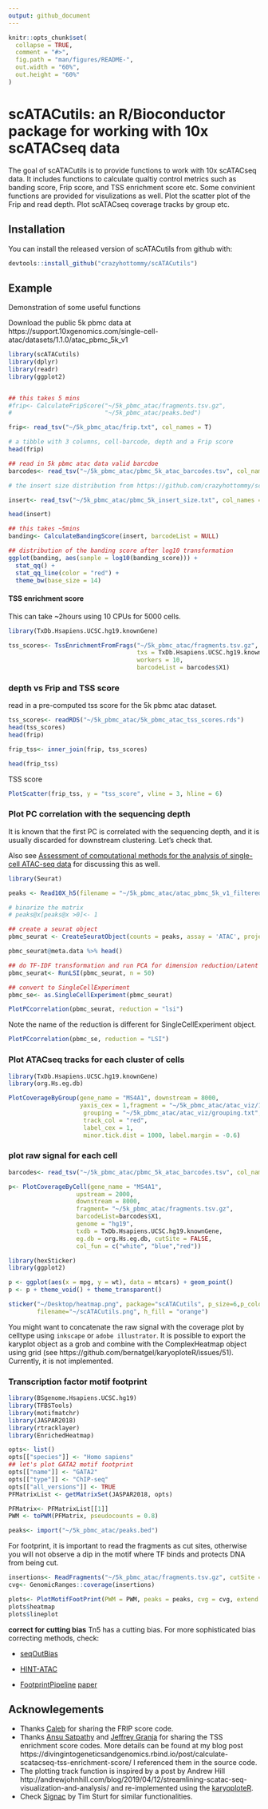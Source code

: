 ```yaml
---
output: github_document
---
```


<!-- README.md is generated from README.Rmd. Please edit that file -->

```r
knitr::opts_chunk$set(
  collapse = TRUE,
  comment = "#>",
  fig.path = "man/figures/README-",
  out.width = "60%",
  out.height = "60%"
)
```
# scATACutils: an R/Bioconductor package for working with 10x scATACseq data


<!-- badges: start -->
<!-- badges: end -->

The goal of scATACutils is to provide functions to work with 10x scATACseq data. It includes functions to calculate qualtiy control metrics such as banding score, Frip score,  and TSS enrichment score etc. Some convinient functions are provided for visulizations as well. Plot the scatter plot of the Frip and read depth. Plot scATACseq coverage tracks by group etc.

## Installation

You can install the released version of scATACutils from github with:

``` r
devtools::install_github("crazyhottommy/scATACutils")
```

## Example

Demonstration of some useful functions

Download the public 5k pbmc data  at https://support.10xgenomics.com/single-cell-atac/datasets/1.1.0/atac_pbmc_5k_v1

```r
library(scATACutils)
library(dplyr)
library(readr)
library(ggplot2)


## this takes 5 mins
#frip<- CalculateFripScore("~/5k_pbmc_atac/fragments.tsv.gz",
#                          "~/5k_pbmc_atac/peaks.bed")

frip<- read_tsv("~/5k_pbmc_atac/frip.txt", col_names = T)

# a tibble with 3 columns, cell-barcode, depth and a Frip score
head(frip)

## read in 5k pbmc atac data valid barcdoe
barcodes<- read_tsv("~/5k_pbmc_atac/pbmc_5k_atac_barcodes.tsv", col_names = F)

# the insert size distribution from https://github.com/crazyhottommy/scATACtools/blob/master/python/get_insert_size_distribution_per_cell.py

insert<- read_tsv("~/5k_pbmc_atac/pbmc_5k_insert_size.txt", col_names = T)

head(insert)

## this takes ~5mins
banding<- CalculateBandingScore(insert, barcodeList = NULL)

## distribution of the banding score after log10 transformation
ggplot(banding, aes(sample = log10(banding_score))) + 
  stat_qq() + 
  stat_qq_line(color = "red") +
  theme_bw(base_size = 14)

```

#### TSS enrichment score

This can take ~2hours using 10 CPUs for 5000 cells.

```r
library(TxDb.Hsapiens.UCSC.hg19.knownGene)

tss_scores<- TssEnrichmentFromFrags("~/5k_pbmc_atac/fragments.tsv.gz",
                                    txs = TxDb.Hsapiens.UCSC.hg19.knownGene,
                                    workers = 10,
                                    barcodeList = barcodes$X1)
```

### depth vs Frip and TSS score

read in a pre-computed tss score for the 5k pbmc atac dataset.

```r
tss_scores<- readRDS("~/5k_pbmc_atac/5k_pbmc_atac_tss_scores.rds")
head(tss_scores)
head(frip)

frip_tss<- inner_join(frip, tss_scores)

head(frip_tss)


```

TSS score

```r

PlotScatter(frip_tss, y = "tss_score", vline = 3, hline = 6)

```

### Plot PC correlation with the sequencing depth


It is known that the first PC is correlated with the sequencing depth, and it is usually discarded for downstream clustering. Let's check that.

Also see [Assessment of computational methods for the analysis of single-cell ATAC-seq data](https://www.biorxiv.org/content/10.1101/739011v1) for discussing this as well.

```r
library(Seurat)

peaks <- Read10X_h5(filename = "~/5k_pbmc_atac/atac_pbmc_5k_v1_filtered_peak_bc_matrix.h5")

# binarize the matrix
# peaks@x[peaks@x >0]<- 1 

## create a seurat object
pbmc_seurat <- CreateSeuratObject(counts = peaks, assay = 'ATAC', project = '5k_pbmc')

pbmc_seurat@meta.data %>% head()

## do TF-IDF transformation and run PCA for dimension reduction/Latent Semantic Index
pbmc_seurat<- RunLSI(pbmc_seurat, n = 50)

## convert to SingleCellExperiment
pbmc_se<- as.SingleCellExperiment(pbmc_seurat)

PlotPCcorrelation(pbmc_seurat, reduction = "lsi")
```

Note the name of the reduction is different for SingleCellExperiment object.

```r
PlotPCcorrelation(pbmc_se, reduction = "LSI")
```

### Plot ATACseq tracks for each cluster of cells

```r
library(TxDb.Hsapiens.UCSC.hg19.knownGene)
library(org.Hs.eg.db)

PlotCoverageByGroup(gene_name = "MS4A1", downstream = 8000, 
                    yaxis_cex = 1,fragment = "~/5k_pbmc_atac/atac_viz/10k_pbmc/atac_v1_pbmc_10k_fragments.tsv.gz",
                     grouping = "~/5k_pbmc_atac/atac_viz/grouping.txt", tick_label_cex = 1, tick.dist = 5000,
                     track_col = "red", 
                     label_cex = 1,
                     minor.tick.dist = 1000, label.margin = -0.6)


```

### plot raw signal for each cell

```r

barcodes<- read_tsv("~/5k_pbmc_atac/pbmc_5k_atac_barcodes.tsv", col_names = FALSE)

p<- PlotCoverageByCell(gene_name = "MS4A1",
                   upstream = 2000, 
                   downstream = 8000,
                   fragment= "~/5k_pbmc_atac/fragments.tsv.gz",
                   barcodeList=barcodes$X1,
                   genome = "hg19", 
                   txdb = TxDb.Hsapiens.UCSC.hg19.knownGene,
                   eg.db = org.Hs.eg.db, cutSite = FALSE,
                   col_fun = c("white", "blue","red"))

library(hexSticker)
library(ggplot2)

p <- ggplot(aes(x = mpg, y = wt), data = mtcars) + geom_point()
p <- p + theme_void() + theme_transparent()

sticker("~/Desktop/heatmap.png", package="scATACutils", p_size=6,p_color = "blue", s_x=1, s_y=.85, s_width=0.6, s_height=0.5,
        filename="~/scATACutils.png", h_fill = "orange")

```

You might want to concatenate the raw signal with the coverage plot by celltype using `inkscape` or `adobe illustrator`.
It is possible to export the karyplot object as a grob and combine with the ComplexHeatmap object using grid (see
https://github.com/bernatgel/karyoploteR/issues/51). Currently, it is not implemented.


### Transcription factor motif footprint

```r
library(BSgenome.Hsapiens.UCSC.hg19)
library(TFBSTools)
library(motifmatchr)
library(JASPAR2018)
library(rtracklayer)
library(EnrichedHeatmap)

opts<- list()
opts[["species"]] <- "Homo sapiens"
## let's plot GATA2 motif footprint
opts[["name"]] <- "GATA2"
opts[["type"]] <- "ChIP-seq"
opts[["all_versions"]] <- TRUE
PFMatrixList <- getMatrixSet(JASPAR2018, opts)

PFMatrix<- PFMatrixList[[1]]
PWM <- toPWM(PFMatrix, pseudocounts = 0.8)

peaks<- import("~/5k_pbmc_atac/peaks.bed")
```

For footprint, it is important to read the fragments as cut sites, otherwise you will not observe a dip in the motif where TF binds and protects DNA from being cut.

```r
insertions<- ReadFragments("~/5k_pbmc_atac/fragments.tsv.gz", cutSite = TRUE)
cvg<- GenomicRanges::coverage(insertions)

plots<- PlotMotifFootPrint(PWM = PWM, peaks = peaks, cvg = cvg, extend = 100)
plots$heatmap
plots$lineplot

```


**correct for cutting bias** Tn5 has a cutting bias. For more sophisticated bias correcting methods, check:

* [seqOutBias](https://guertinlab.github.io/seqOutBias_Vignette/part3.html)

* [HINT-ATAC](https://genomebiology.biomedcentral.com/articles/10.1186/s13059-019-1642-2)

* [FootprintPipeline](https://github.com/aslihankarabacak/FootprintPipeline/) [paper](https://genomebiology.biomedcentral.com/articles/10.1186/s13059-019-1654-y)



## Acknowlegements

* Thanks [Caleb](https://github.com/caleblareau) for sharing the FRIP score code.
* Thanks [Ansu Satpathy](https://twitter.com/Satpathology) and [Jeffrey Granja](https://github.com/jeffmgranja) for sharing the TSS enrichment score codes. More details can be found at my blog post https://divingintogeneticsandgenomics.rbind.io/post/calculate-scatacseq-tss-enrichment-score/
I referenced them in the source code.
* The plotting track function is inspired by a post by Andrew Hill http://andrewjohnhill.com/blog/2019/04/12/streamlining-scatac-seq-visualization-and-analysis/ and re-implemented using the [karyoploteR](http://bioconductor.org/packages/release/bioc/html/karyoploteR.html).
* Check [Signac](https://satijalab.org/signac/) by Tim Sturt for similar functionalities.
